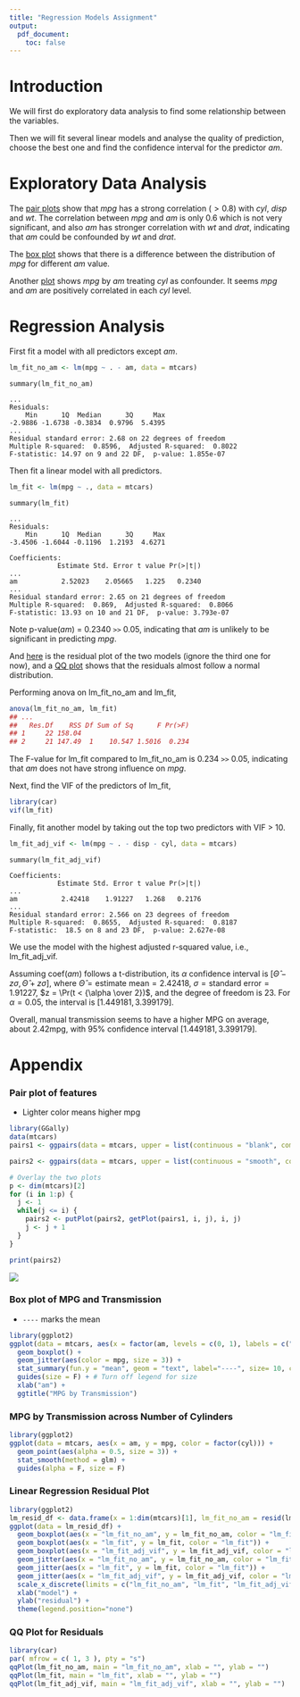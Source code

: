 ```yaml
---
title: "Regression Models Assignment"
output:
  pdf_document:
    toc: false
---
```

# Introduction
We will first do exploratory data analysis to find some relationship between the variables.

Then we will fit several linear models and analyse the quality of prediction, choose the best one and find the confidence interval for the predictor _am_.

# Exploratory Data Analysis
The [pair plots](#pairs) show that _mpg_ has a strong correlation ($> 0.8$) with _cyl_, _disp_ and _wt_.  The correlation between _mpg_ and _am_ is only 0.6 which is not very significant, and also _am_ has stronger correlation with _wt_ and _drat_, indicating that _am_ could be confounded by _wt_ and _drat_.

The [box plot](#box) shows that there is a difference between the distribution of _mpg_ for different _am_ value.

Another [plot](#confounder) shows _mpg_ by _am_ treating _cyl_ as confounder.  It seems _mpg_ and _am_ are positively correlated in each _cyl_ level.

# Regression Analysis
First fit a model with all predictors except _am_.
```r
lm_fit_no_am <- lm(mpg ~ . - am, data = mtcars)
```
```
summary(lm_fit_no_am)

...
Residuals:
    Min      1Q  Median      3Q     Max 
-2.9886 -1.6738 -0.3834  0.9796  5.4395 
...
Residual standard error: 2.68 on 22 degrees of freedom
Multiple R-squared:  0.8596,  Adjusted R-squared:  0.8022 
F-statistic: 14.97 on 9 and 22 DF,  p-value: 1.855e-07
```

Then fit a linear model with all predictors.
```r
lm_fit <- lm(mpg ~ ., data = mtcars)
```
```
summary(lm_fit)

...
Residuals:
    Min      1Q  Median      3Q     Max 
-3.4506 -1.6044 -0.1196  1.2193  4.6271 

Coefficients:
            Estimate Std. Error t value Pr(>|t|)  
...
am           2.52023    2.05665   1.225   0.2340  
...
Residual standard error: 2.65 on 21 degrees of freedom
Multiple R-squared:  0.869,  Adjusted R-squared:  0.8066 
F-statistic: 13.93 on 10 and 21 DF,  p-value: 3.793e-07
```
Note p-value(_am_) = 0.2340 `>>` 0.05, indicating that _am_ is unlikely to be significant in predicting _mpg_.

And [here](#lm_reg) is the residual plot of the two models (ignore the third one for now), and a [QQ plot](#qq) shows that the residuals almost follow a normal distribution.

Performing anova on lm_fit_no_am and lm_fit, 
```r
anova(lm_fit_no_am, lm_fit)
## ...
##   Res.Df    RSS Df Sum of Sq      F Pr(>F)
## 1     22 158.04                           
## 2     21 147.49  1    10.547 1.5016  0.234
```
The F-value for lm_fit compared to lm_fit_no_am is 0.234 `>>` 0.05, indicating that _am_ does not have strong influence on _mpg_.

Next, find the VIF of the predictors of lm_fit, 
```r
library(car)
vif(lm_fit)
```

Finally, fit another model by taking out the top two predictors with VIF > 10.

```r
lm_fit_adj_vif <- lm(mpg ~ . - disp - cyl, data = mtcars)
```
```
summary(lm_fit_adj_vif)

Coefficients:
            Estimate Std. Error t value Pr(>|t|)  
... 
am           2.42418    1.91227   1.268   0.2176  
...
Residual standard error: 2.566 on 23 degrees of freedom
Multiple R-squared:  0.8655,  Adjusted R-squared:  0.8187 
F-statistic:  18.5 on 8 and 23 DF,  p-value: 2.627e-08
```

We use the model with the highest adjusted r-squared value, i.e., lm_fit_adj_vif.

Assuming coef(_am_) follows a t-distribution, its $\alpha$ confidence interval is $[\hat{\Theta} - z\sigma, \hat{\Theta} + z\sigma]$, where $\hat{\Theta} = \text{estimate mean} = 2.42418$, $\sigma = \text{standard error} = 1.91227$, $z = \Pr(t < {\alpha \over 2})$, and the degree of freedom is 23.  For $\alpha = 0.05$, the interval is $[1.449181, 3.399179]$.

Overall, manual transmission seems to have a higher MPG on average, about 2.42mpg, with 95% confidence interval $[1.449181, 3.399179]$.

# Appendix
### Pair plot of features {#pairs}
* Lighter color means higher mpg

```r
library(GGally)
data(mtcars)
pairs1 <- ggpairs(data = mtcars, upper = list(continuous = "blank", combo = "blank", discrete = "blank"), lower = list(continuous = "cor", combo = "blank", discrete = "blank"), diag = list(continuous = "bar", discrete = "bar"))

pairs2 <- ggpairs(data = mtcars, upper = list(continuous = "smooth", combo = "blank", discrete = "blank"), lower = list(continuous = "blank", combo = "blank", discrete = "blank"), diag = list(continuous = "blank", discrete = "blank"), color = "mpg")

# Overlay the two plots
p <- dim(mtcars)[2]
for (i in 1:p) {
  j <- 1
  while(j <= i) {
    pairs2 <- putPlot(pairs2, getPlot(pairs1, i, j), i, j)
    j <- j + 1
  }
}

print(pairs2)
```
![](pair-plot.png)

### Box plot of MPG and Transmission {#box}
* `----` marks the mean

```r
library(ggplot2)
ggplot(data = mtcars, aes(x = factor(am, levels = c(0, 1), labels = c("auto", "manual")), y = mpg)) + 
  geom_boxplot() + 
  geom_jitter(aes(color = mpg, size = 3)) + 
  stat_summary(fun.y = "mean", geom = "text", label="----", size= 10, color= "black") +
  guides(size = F) + # Turn off legend for size
  xlab("am") +
  ggtitle("MPG by Transmission")
```

### MPG by Transmission across Number of Cylinders {#confounder}
```r
library(ggplot2)
ggplot(data = mtcars, aes(x = am, y = mpg, color = factor(cyl))) +
  geom_point(aes(alpha = 0.5, size = 3)) +
  stat_smooth(method = glm) +
  guides(alpha = F, size = F)
```

### Linear Regression Residual Plot {#lm_reg}
```r
library(ggplot2)
lm_resid_df <- data.frame(x = 1:dim(mtcars)[1], lm_fit_no_am = resid(lm_fit_no_am), lm_fit = resid(lm_fit), lm_fit_adj_vif = resid(lm_fit_adj_vif))
ggplot(data = lm_resid_df) +
  geom_boxplot(aes(x = "lm_fit_no_am", y = lm_fit_no_am, color = "lm_fit_no_am")) +
  geom_boxplot(aes(x = "lm_fit", y = lm_fit, color = "lm_fit")) +
  geom_boxplot(aes(x = "lm_fit_adj_vif", y = lm_fit_adj_vif, color = "lm_fit_adj_vif")) +
  geom_jitter(aes(x = "lm_fit_no_am", y = lm_fit_no_am, color = "lm_fit_no_am")) +
  geom_jitter(aes(x = "lm_fit", y = lm_fit, color = "lm_fit")) +
  geom_jitter(aes(x = "lm_fit_adj_vif", y = lm_fit_adj_vif, color = "lm_fit_adj_vif")) +
  scale_x_discrete(limits = c("lm_fit_no_am", "lm_fit", "lm_fit_adj_vif")) +
  xlab("model") +
  ylab("residual") +
  theme(legend.position="none")
```

### QQ Plot for Residuals {#qq}
```r
library(car)
par( mfrow = c( 1, 3 ), pty = "s")
qqPlot(lm_fit_no_am, main = "lm_fit_no_am", xlab = "", ylab = "")
qqPlot(lm_fit, main = "lm_fit", xlab = "", ylab = "")
qqPlot(lm_fit_adj_vif, main = "lm_fit_adj_vif", xlab = "", ylab = "")
```
